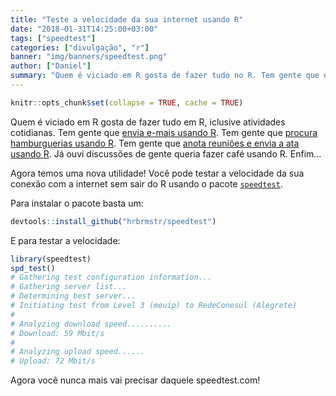 ```yaml
---
title: "Teste a velocidade da sua internet usando R"
date: "2018-01-31T14:25:00+03:00"
tags: ["speedtest"]
categories: ["divulgação", "r"]
banner: "img/banners/speedtest.png"
author: ["Daniel"]
summary: "Quem é viciado em R gosta de fazer tudo no R. Tem gente que envia e-mails pelo R, tem gente que encontra restaurantes usando o R e tem gente que testa a velocidade da conexão usando o R."
---
```


```r
knitr::opts_chunk$set(collapse = TRUE, cache = TRUE)
```

Quem é viciado em R gosta de fazer tudo em R, iclusive atividades cotidianas. Tem gente que [envia e-mais usando R](https://github.com/jimhester/gmailr). Tem gente que [procura hamburguerias usando R](http://curso-r.com/blog/2017/04/10/2017-04-13-o-que-tem-a-um-km/). Tem gente que [anota reuniões e envia a ata usando R](https://github.com/abjur/reunioes). Já ouvi discussões de gente queria fazer café usando R. Enfim... 

Agora temos uma nova utilidade! Você pode testar a velocidade da sua conexão com a internet sem sair do R usando o pacote [`speedtest`](https://github.com/hrbrmstr/speedtest).

Para instalar o pacote basta um:

```r
devtools::install_github("hrbrmstr/speedtest")
```

E para testar a velocidade:

```r
library(speedtest)
spd_test()
# Gathering test configuration information...
# Gathering server list...
# Determining best server...
# Initiating test from Level 3 (meuip) to RedeConesul (Alegrete)
# 
# Analyzing download speed..........
# Download: 59 Mbit/s
# 
# Analyzing upload speed......
# Upload: 72 Mbit/s
```

Agora você nunca mais vai precisar daquele speedtest.com!
